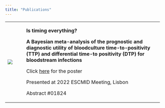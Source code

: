 ```yaml
---
title: "Publications"
---
```


+-------------------------+-------------------------------------------------------------------------------------------------------------------------------------------------------------------------------------+
| ![](timing_picture.png) | **Is timing everything?**\                                                                                                                                                          |
|                         |                                                                                                                                                                                     |
|                         | **A Bayesian meta-analysis of the prognostic and diagnostic utility of bloodculture time-to-positivity (TTP) and differential time-to positivity (DTP) for bloodstream infections** |
|                         |                                                                                                                                                                                     |
|                         | Click [here](ESCMID_2022_poster.pdf) for the poster                                                                                                                                 |
|                         |                                                                                                                                                                                     |
|                         | Presented at 2022 ESCMID Meeting, Lisbon                                                                                                                                            |
|                         |                                                                                                                                                                                     |
|                         | Abstract #01824                                                                                                                                                                     |
+-------------------------+-------------------------------------------------------------------------------------------------------------------------------------------------------------------------------------+
